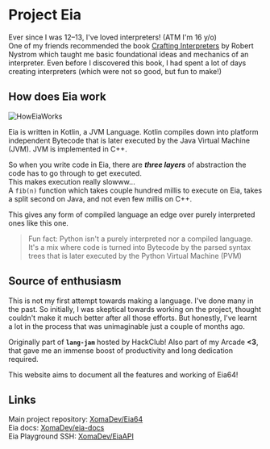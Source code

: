 # Project Eia
 
Ever since I was 12–13, I've loved interpreters! (ATM I'm 16 y/o)\
One of my friends recommended the book [Crafting Interpreters](https://craftinginterpreters.com/)
by Robert Nystrom which taught me basic foundational ideas and mechanics of an interpreter.
Even before I discovered this book,
I had spent a lot of days creating interpreters (which were not so good, but fun to make!)

## How does Eia work

![HowEiaWorks](../public/images/HowEiaWorks.png)

Eia is written in Kotlin, a JVM Language.
Kotlin compiles down into platform independent Bytecode that is later executed by the Java Virtual
Machine (JVM).
JVM is implemented in C++.

So when you write code in Eia, there are <b><i>three layers</i></b> of abstraction the code has to go through to get executed.\
This makes execution really slowww...\
A `fib(n)` function which takes couple hundred millis to execute on Eia, takes a
split second on Java, and not even few millis on C++.

This gives any form of compiled language an edge over purely interpreted ones like this one.

> Fun fact: Python isn't a purely interpreted nor a compiled language. It's a mix where code is turned into Bytecode by
the parsed syntax trees that is later executed by the Python Virtual Machine (PVM)

## Source of enthusiasm

This is not my first attempt towards making a language.
I've done many in the past.
So initially, I was skeptical towards working on the project, thought couldn't make it much better after all those efforts.
But honestly, I've learnt a lot in the process that was unimaginable just a couple of months ago.

Originally part of <b>`lang-jam`</b> hosted by HackClub!
Also part of my Arcade <b>\<3</b>, that gave me an immense boost of
productivity and long dedication required.


This website aims to document all the features and working of Eia64!

## Links

Main project repository: [XomaDev/Eia64](https://github.com/XomaDev/Eia64)\
Eia docs: [XomaDev/eia-docs](https://github.com/XomaDev/eia-docs)\
Eia Playground SSH: [XomaDev/EiaAPI](https://github.com/XomaDev/EiaAPI)